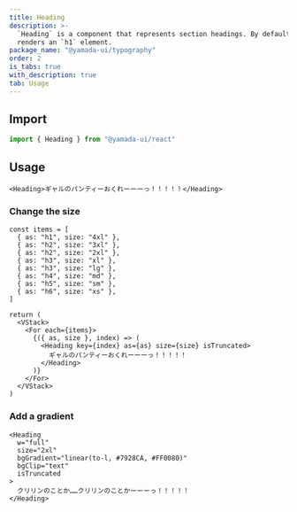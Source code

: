 ```yaml
---
title: Heading
description: >-
  `Heading` is a component that represents section headings. By default, it
  renders an `h1` element.
package_name: "@yamada-ui/typography"
order: 2
is_tabs: true
with_description: true
tab: Usage
---
```


## Import

```ts
import { Heading } from "@yamada-ui/react"
```

## Usage

```tsx
<Heading>ギャルのパンティーおくれーーーっ！！！！！</Heading>
```

### Change the size

```tsx functional=true
const items = [
  { as: "h1", size: "4xl" },
  { as: "h2", size: "3xl" },
  { as: "h2", size: "2xl" },
  { as: "h3", size: "xl" },
  { as: "h3", size: "lg" },
  { as: "h4", size: "md" },
  { as: "h5", size: "sm" },
  { as: "h6", size: "xs" },
]

return (
  <VStack>
    <For each={items}>
      {({ as, size }, index) => (
        <Heading key={index} as={as} size={size} isTruncated>
          ギャルのパンティーおくれーーーっ！！！！！
        </Heading>
      )}
    </For>
  </VStack>
)
```

### Add a gradient

```tsx
<Heading
  w="full"
  size="2xl"
  bgGradient="linear(to-l, #7928CA, #FF0080)"
  bgClip="text"
  isTruncated
>
  クリリンのことか……クリリンのことかーーーっ！！！！！
</Heading>
```
